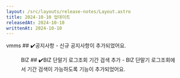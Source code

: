 ```yaml
---
layout: /src/layouts/release-notes/Layout.astro
title: 2024-10-10 업데이트
releasedAt: 2024-10-10
writtenAt: 2024-10-10
---
```



<Frame>
    <Badge style={'web'}>vmms</Badge>
    ## ✔️공지사항
    - 신규 공지사항이 추가되었어요.
    <Figure src={Image1} caption={"신규 공지사항"} width={1200}/>
    <Badge style={'web'}>BIZ</Badge>
    ## ✔️BIZ 단말기 로그조회 기간 검색 추가
    - BIZ 단말기 로그조회에서 기간 검색이 가능하도록 기능이 추가되었어요.
</Frame>
